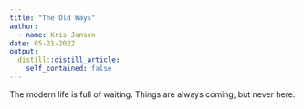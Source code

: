 ```yaml
---
title: "The Old Ways"
author:
  - name: Kris Jansen
date: 05-21-2022
output:
  distill::distill_article:
    self_contained: false
---
```


The modern life is full of waiting. Things are always coming, but never here.


